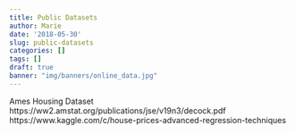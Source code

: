 ```yaml
---
title: Public Datasets
author: Marie
date: '2018-05-30'
slug: public-datasets
categories: []
tags: []
draft: true
banner: "img/banners/online_data.jpg"
---
```


Ames Housing Dataset
https://ww2.amstat.org/publications/jse/v19n3/decock.pdf
https://www.kaggle.com/c/house-prices-advanced-regression-techniques